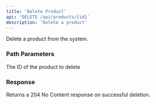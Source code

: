 ```yaml
---
title: 'Delete Product'
api: 'DELETE /api/products/{id}'
description: 'Delete a product'
---
```


Delete a product from the system.

### Path Parameters

<ParamField path="id" type="integer" required>
  The ID of the product to delete
</ParamField>

### Response

Returns a 204 No Content response on successful deletion. 